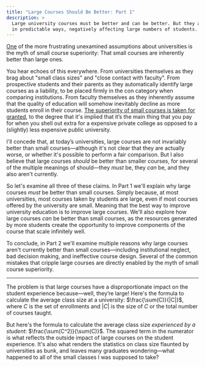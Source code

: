```yaml
---
title: "Large Courses Should Be Better: Part 1"
description: >
  Large university courses must be better and can be better. But they also fail
  in predictable ways, negatively affecting large numbers of students.
---
```


[One](-) of the more frustrating unexamined assumptions about universities is the myth of small course superiority: That small courses are inherently better than large ones.

You hear echoes of this everywhere.
From universities themselves as they brag about "small class sizes" and "close contact with faculty".
From prospective students and their parents as they automatically identify large courses as a liability, to be placed firmly in the con category when comparing institutions.
From faculty themselves as they inherently assume that the quality of education will somehow inevitably decline as more students enroll in their course.
[The superiority of small courses is taken for granted](+), to the degree that it's implied that it’s the main thing that you pay for when you shell out extra for a expensive private college as opposed to a (slightly) less expensive public university.

I'll concede that, at today’s universities, large courses are not invariably better than small courses—although it's not clear that they are actually worse, or whether it's possible to perform a fair comparison.
But I also believe that large courses _should_ be better than smaller courses, for several of the multiple meanings of should—they _must_ be, they _can_ be, and they also aren't currently.

So let's examine all three of these claims.
In Part 1 we'll explain why large courses _must_ be better than small courses.
Simply because, at most universities, most courses taken by students are large, even if most courses offered by the university are small.
Meaning that the best way to improve university education is to improve large courses.
We'll also explore how large courses _can_ be better than small courses, as the resources generated by more students create the opportunity to improve components of the course that scale infinitely well.

To conclude, in Part 2 we'll examine multiple reasons why large courses aren't currently better than small courses—including institutional neglect, bad decision making, and ineffective course design.
Several of the common mistakes that cripple large courses are directly enabled by the myth of small course superiority.

---

The problem is that large courses have a disproportionate impact on the student experience because—well, they’re large! 
Here's the formula to calculate the average class size at a university: $\frac{\sum(C)}{|C|}$, where $C$ is the set of enrollments and $|C|$ is the size of $C$ or the total number of courses taught.

But here's the formula to calculate the average class size _experienced by a student_: $\frac{\sum(C^2)}{\sum(C)}$.
The squared term in the numerator is what reflects the outside impact of large courses on the student experience.
It's also what renders the statistics on class size flaunted by universities as bunk, and leaves many graduates wondering—what happened to all of the small classes I was supposed to take?
